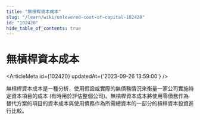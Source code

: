 ```yaml
---
title: "無槓桿資本成本"
slug: "/learn/wiki/unlevered-cost-of-capital-102420"
id: "102420"
hide_table_of_contents: true
---
```



# 無槓桿資本成本

<ArticleMeta id={102420} updatedAt={'2023-09-26 13:59:00'} />
<div className='border-solid border-b border-t-0 my-4 border-[var(--ifm-color-gray-300)]' />

無槓桿資本成本是一種分析，使用假設或實際的無債務情況來衡量一家公司實施特定資本項目的成本 (有時用於評估整個公司)。無槓桿資本成本將使用零債務作為替代方案的項目的資本成本與使用債務作為所需總資本的一部分的槓桿資本投資進行比較。
